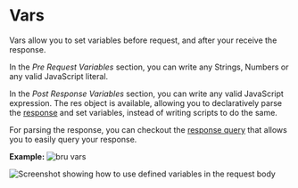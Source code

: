 # Vars

Vars allow you to set variables before request, and after your receive the response.

In the *Pre Request Variables* section, you can write any Strings, Numbers or any valid JavaScript literal.

In the *Post Response Variables* section, you can write any valid JavaScript expression. The res object is available, allowing you to declaratively parse the [response](./javascript-reference.html#response) and set variables, instead of writing scripts to do the same.

For parsing the response, you can checkout the [response query](./response-query) that allows you to easily query your response.

**Example:**
![bru vars](/screenshots/vars.png)

![Screenshot showing how to use defined variables in the request body](/screenshots/set-vars.png)
